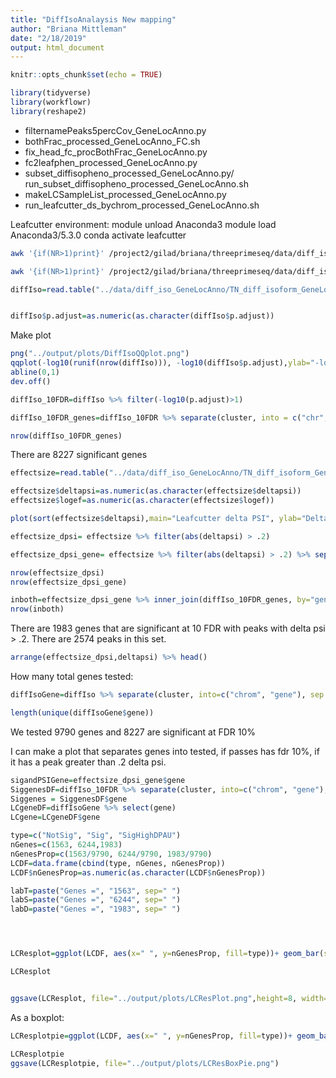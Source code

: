 ```yaml
---
title: "DiffIsoAnalaysis New mapping"
author: "Briana Mittleman"
date: "2/18/2019"
output: html_document
---
```


```r
knitr::opts_chunk$set(echo = TRUE)
```

```r
library(tidyverse)
library(workflowr)
library(reshape2)
```


* filternamePeaks5percCov_GeneLocAnno.py
* bothFrac_processed_GeneLocAnno_FC.sh 
* fix_head_fc_procBothFrac_GeneLocAnno.py 
* fc2leafphen_processed_GeneLocAnno.py  
* subset_diffisopheno_processed_GeneLocAnno.py/ run_subset_diffisopheno_processed_GeneLocAnno.sh 
* makeLCSampleList_processed_GeneLocAnno.py  
* run_leafcutter_ds_bychrom_processed_GeneLocAnno.sh

Leafcutter environment:
module unload Anaconda3
module load Anaconda3/5.3.0
conda activate leafcutter


```bash
awk '{if(NR>1)print}' /project2/gilad/briana/threeprimeseq/data/diff_iso_processed_GeneLocAnno/TN_diff_isoform_GeneLocAnno_chr*.txt_effect_sizes.txt > /project2/gilad/briana/threeprimeseq/data/diff_iso_processed_GeneLocAnno/TN_diff_isoform_GeneLocAnno_AllChrom.txt_effect_sizes.txt

awk '{if(NR>1)print}' /project2/gilad/briana/threeprimeseq/data/diff_iso_processed_GeneLocAnno/TN_diff_isoform_GeneLocAnno_chr*cluster_significance.txt > /project2/gilad/briana/threeprimeseq/data/diff_iso_processed_GeneLocAnno/TN_diff_isoform_GeneLocAnno_AllChrom.txt_cluster_significance.txt
```


```r
diffIso=read.table("../data/diff_iso_GeneLocAnno/TN_diff_isoform_GeneLocAnno_AllChrom.txt_cluster_significance.txt", header = F,col.names = c("status",   "loglr",    "df",   "p",    "cluster",  "p.adjust"),stringsAsFactors = F,sep="\t") %>% filter(status == "Success")


diffIso$p.adjust=as.numeric(as.character(diffIso$p.adjust))
```


Make plot  
```r
png("../output/plots/DiffIsoQQplot.png")
qqplot(-log10(runif(nrow(diffIso))), -log10(diffIso$p.adjust),ylab="-log10 Total Adjusted Leafcutter pvalue", xlab="-log 10 Uniform expectation", main="Leafcutter differencial isoform analysis between fractions")
abline(0,1)
dev.off()

```


```r
diffIso_10FDR=diffIso %>% filter(-log10(p.adjust)>1)

diffIso_10FDR_genes=diffIso_10FDR %>% separate(cluster, into = c("chr", "gene"), sep=":") %>% group_by(gene) %>% tally()

nrow(diffIso_10FDR_genes)
```
There are 8227 significant genes 
```r
effectsize=read.table("../data/diff_iso_GeneLocAnno/TN_diff_isoform_GeneLocAnno_AllChrom.txt_effect_sizes.txt", stringsAsFactors = F, col.names=c('intron',  'logef' ,'Nuclear', 'Total','deltapsi'))

effectsize$deltapsi=as.numeric(as.character(effectsize$deltapsi))
effectsize$logef=as.numeric(as.character(effectsize$logef))

plot(sort(effectsize$deltapsi),main="Leafcutter delta PSI", ylab="Delta PSI", xlab="Peak Index")
```
```r
effectsize_dpsi= effectsize %>% filter(abs(deltapsi) > .2) 

effectsize_dpsi_gene= effectsize %>% filter(abs(deltapsi) > .2) %>% separate(intron, into=c("chr", 'start', 'end','gene'), sep=":") %>% group_by(gene) %>% tally()

nrow(effectsize_dpsi)
nrow(effectsize_dpsi_gene)

```

```r
inboth=effectsize_dpsi_gene %>% inner_join(diffIso_10FDR_genes, by="gene")
nrow(inboth)
```



There are 1983 genes that are significant at 10 FDR with peaks with delta psi > .2. There are 2574 peaks in this set.  

```r
arrange(effectsize_dpsi,deltapsi) %>% head()
```


How many total genes tested: 

```r
diffIsoGene=diffIso %>% separate(cluster, into=c("chrom", "gene"), sep = ":") 

length(unique(diffIsoGene$gene))
```

We tested 9790 genes and  8227 are significant at FDR 10%  

I can make a plot that separates genes into tested, if passes has fdr 10%, if it has a peak greater than .2 delta psi.  

```r
sigandPSIGene=effectsize_dpsi_gene$gene
SiggenesDF=diffIso_10FDR %>% separate(cluster, into=c("chrom", "gene"), sep = ":")  %>% select(gene)
Siggenes = SiggenesDF$gene
LCgeneDF=diffIsoGene %>% select(gene)
LCgene=LCgeneDF$gene
```


```r
type=c("NotSig", "Sig", "SigHighDPAU")
nGenes=c(1563, 6244,1983)
nGenesProp=c(1563/9790, 6244/9790, 1983/9790)
LCDF=data.frame(cbind(type, nGenes, nGenesProp))
LCDF$nGenesProp=as.numeric(as.character(LCDF$nGenesProp))

```



```r

labT=paste("Genes =", "1563", sep=" ")
labS=paste("Genes =", "6244", sep=" ")
labD=paste("Genes =", "1983", sep=" ")




LCResplot=ggplot(LCDF, aes(x=" ", y=nGenesProp, fill=type))+ geom_bar(stat="identity") + labs(x="Total Genes = 9790", y="Proportion of Genes", title="Proportion of Genes \nby Differencial PAU Test Result") + annotate("text", x=" ", y= .1, label=labT) + annotate("text", x=" ", y= .5, label=labS) + annotate("text", x=" ", y= .9, label=labD) + scale_fill_brewer(palette="RdYlBu")

LCResplot


ggsave(LCResplot, file="../output/plots/LCResPlot.png",height=8, width=5)
```
As a boxplot: 

```r
LCResplotpie=ggplot(LCDF, aes(x=" ", y=nGenesProp, fill=type))+ geom_bar(stat="identity") + labs(x="Total Genes = 9790", y="Proportion of Genes", title="Proportion of Genes \nby Differencial PAU Test Result")  + scale_fill_brewer(palette="RdYlBu")+ coord_polar("y")

LCResplotpie
ggsave(LCResplotpie, file="../output/plots/LCResBoxPie.png")

```

